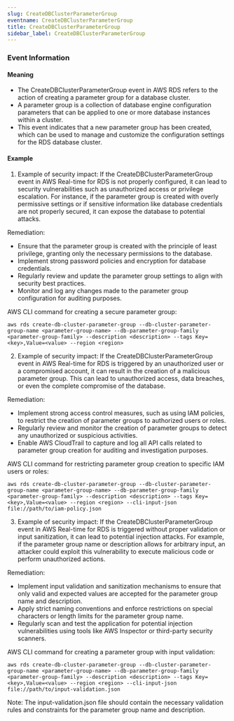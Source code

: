 ```yaml
--- 
slug: CreateDBClusterParameterGroup
eventname: CreateDBClusterParameterGroup
title: CreateDBClusterParameterGroup
sidebar_label: CreateDBClusterParameterGroup
---
```

                       
### Event Information

#### Meaning

- The CreateDBClusterParameterGroup event in AWS RDS refers to the action of creating a parameter group for a database cluster.
- A parameter group is a collection of database engine configuration parameters that can be applied to one or more database instances within a cluster.
- This event indicates that a new parameter group has been created, which can be used to manage and customize the configuration settings for the RDS database cluster.

#### Example

1. Example of security impact: If the CreateDBClusterParameterGroup event in AWS Real-time for RDS is not properly configured, it can lead to security vulnerabilities such as unauthorized access or privilege escalation. For instance, if the parameter group is created with overly permissive settings or if sensitive information like database credentials are not properly secured, it can expose the database to potential attacks.

Remediation:
- Ensure that the parameter group is created with the principle of least privilege, granting only the necessary permissions to the database.
- Implement strong password policies and encryption for database credentials.
- Regularly review and update the parameter group settings to align with security best practices.
- Monitor and log any changes made to the parameter group configuration for auditing purposes.

AWS CLI command for creating a secure parameter group:
```
aws rds create-db-cluster-parameter-group --db-cluster-parameter-group-name <parameter-group-name> --db-parameter-group-family <parameter-group-family> --description <description> --tags Key=<key>,Value=<value> --region <region>
```

2. Example of security impact: If the CreateDBClusterParameterGroup event in AWS Real-time for RDS is triggered by an unauthorized user or a compromised account, it can result in the creation of a malicious parameter group. This can lead to unauthorized access, data breaches, or even the complete compromise of the database.

Remediation:
- Implement strong access control measures, such as using IAM policies, to restrict the creation of parameter groups to authorized users or roles.
- Regularly review and monitor the creation of parameter groups to detect any unauthorized or suspicious activities.
- Enable AWS CloudTrail to capture and log all API calls related to parameter group creation for auditing and investigation purposes.

AWS CLI command for restricting parameter group creation to specific IAM users or roles:
```
aws rds create-db-cluster-parameter-group --db-cluster-parameter-group-name <parameter-group-name> --db-parameter-group-family <parameter-group-family> --description <description> --tags Key=<key>,Value=<value> --region <region> --cli-input-json file://path/to/iam-policy.json
```

3. Example of security impact: If the CreateDBClusterParameterGroup event in AWS Real-time for RDS is triggered without proper validation or input sanitization, it can lead to potential injection attacks. For example, if the parameter group name or description allows for arbitrary input, an attacker could exploit this vulnerability to execute malicious code or perform unauthorized actions.

Remediation:
- Implement input validation and sanitization mechanisms to ensure that only valid and expected values are accepted for the parameter group name and description.
- Apply strict naming conventions and enforce restrictions on special characters or length limits for the parameter group name.
- Regularly scan and test the application for potential injection vulnerabilities using tools like AWS Inspector or third-party security scanners.

AWS CLI command for creating a parameter group with input validation:
```
aws rds create-db-cluster-parameter-group --db-cluster-parameter-group-name <parameter-group-name> --db-parameter-group-family <parameter-group-family> --description <description> --tags Key=<key>,Value=<value> --region <region> --cli-input-json file://path/to/input-validation.json
```

Note: The input-validation.json file should contain the necessary validation rules and constraints for the parameter group name and description.


 